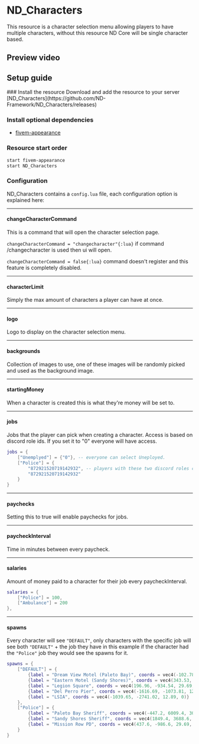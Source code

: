 
# ND_Characters
This resource is a character selection menu allowing players to have multiple characters, without this resource ND Core will be single character based.



## Preview video
<PreviewVideo
    src="https://www.youtube.com/embed/cpt9D8Fdqig?si=8zbbW0CS9Jz1zIBx&amp;start=2"
/>



## Setup guide
<Steps>
### Install the resource
Download and add the resource to your server [ND_Characters](https://github.com/ND-Framework/ND_Characters/releases)


### Install optional dependencies
* [fivem-appearance](https://github.com/pedr0fontoura/fivem-appearance/releases)

### Resource start order
```sh filename="server.cfg" copy
start fivem-appearance
start ND_Characters
```

### Configuration
ND_Characters contains a `config.lua` file, each configuration option is explained here:

---

#### changeCharacterCommand
This is a command that will open the character selection page.

```changeCharacterCommand = "changecharacter"{:lua}``` if command /changecharacter is used then ui will open.

```changeCharacterCommand = false{:lua}``` command doesn't register and this feature is completely disabled.

---

#### characterLimit
Simply the max amount of characters a player can have at once.

---

#### logo
Logo to display on the character selection menu.

---

#### backgrounds
Collection of images to use, one of these images will be randomly picked and used as the background image.

---

#### startingMoney
When a character is created this is what they're money will be set to.

---

#### jobs
Jobs that the player can pick when creating a character.
Access is based on discord role ids. If you set it to "0" everyone will have access.
```lua
jobs = {
    ["Unemplyed"] = {"0"}, -- everyone can select Uneployed.
    ["Police"] = {
        "872921520719142932", -- players with these two discord roles can only select Police.
        "872921520719142932"
    }
}
```

---

#### paychecks
Setting this to true will enable paychecks for jobs.

---

#### paycheckInterval
Time in minutes between every paycheck.

---

#### salaries
Amount of money paid to a character for their job every paycheckInterval.
```lua
salaries = {
    ["Police"] = 100,
    ["Ambulance"] = 200
},
```

---

#### spawns
Every character will see `"DEFAULT"`, only characters with the specific job will see both `"DEFAULT"` + the job they have in this example if the character had the `"Police"` job they would see the spawns for it.
```lua
spawns = {
    ["DEFAULT"] = {
        {label = "Dream View Motel (Paleto Bay)", coords = vec4(-102.78, 6336.28, 31.49, 0)},
        {label = "Eastern Motel (Sandy Shores)", coords = vec4(343.53, 2636.94, 43.94, 0)},
        {label = "Legion Square", coords = vec4(196.96, -934.54, 29.69, 0)},
        {label = "Del Perro Pier", coords = vec4(-1616.69, -1073.81, 12.15, 0)},
        {label = "LSIA", coords = vec4(-1039.65, -2741.02, 12.89, 0)}
    },
    ["Police"] = {
        {label = "Paleto Bay Sheriff", coords = vec4(-447.2, 6009.4, 30.72, 0)},
        {label = "Sandy Shores Sheriff", coords = vec4(1849.4, 3688.6, 33.27, 0)},
        {label = "Mission Row PD", coords = vec4(437.6, -986.6, 29.69, 0)}
    }
}
```

</Steps>